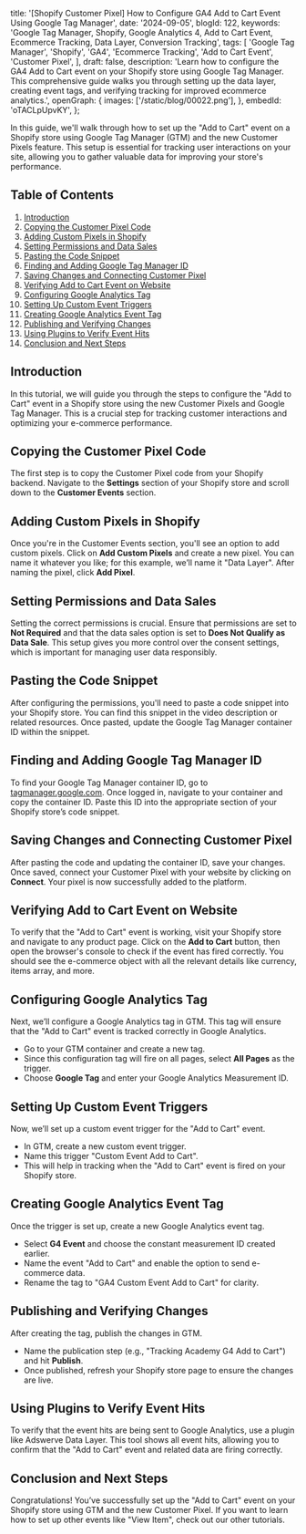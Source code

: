   title: '[Shopify Customer Pixel] How to Configure GA4 Add to Cart Event Using Google Tag Manager',
  date: '2024-09-05',
  blogId: 122,
  keywords:
    'Google Tag Manager, Shopify, Google Analytics 4, Add to Cart Event, Ecommerce Tracking, Data Layer, Conversion Tracking',
  tags: [
    'Google Tag Manager',
    'Shopify',
    'GA4',
    'Ecommerce Tracking',
    'Add to Cart Event',
    'Customer Pixel',
  ],
  draft: false,
  description:
    'Learn how to configure the GA4 Add to Cart event on your Shopify store using Google Tag Manager. This comprehensive guide walks you through setting up the data layer, creating event tags, and verifying tracking for improved ecommerce analytics.',
  openGraph: {
    images: ['/static/blog/00022.png'],
  },
  embedId: 'oTACLpUpvKY',
};

<BlogHeader metadata={metadata} />

In this guide, we'll walk through how to set up the "Add to Cart" event on a Shopify store using Google Tag Manager (GTM) and the new Customer Pixels feature. This setup is essential for tracking user interactions on your site, allowing you to gather valuable data for improving your store's performance.

## Table of Contents

1. [Introduction](#introduction)
2. [Copying the Customer Pixel Code](#copying-the-customer-pixel-code)
3. [Adding Custom Pixels in Shopify](#adding-custom-pixels-in-shopify)
4. [Setting Permissions and Data Sales](#setting-permissions-and-data-sales)
5. [Pasting the Code Snippet](#pasting-the-code-snippet)
6. [Finding and Adding Google Tag Manager ID](#finding-and-adding-google-tag-manager-id)
7. [Saving Changes and Connecting Customer Pixel](#saving-changes-and-connecting-customer-pixel)
8. [Verifying Add to Cart Event on Website](#verifying-add-to-cart-event-on-website)
9. [Configuring Google Analytics Tag](#configuring-google-analytics-tag)
10. [Setting Up Custom Event Triggers](#setting-up-custom-event-triggers)
11. [Creating Google Analytics Event Tag](#creating-google-analytics-event-tag)
12. [Publishing and Verifying Changes](#publishing-and-verifying-changes)
13. [Using Plugins to Verify Event Hits](#using-plugins-to-verify-event-hits)
14. [Conclusion and Next Steps](#conclusion-and-next-steps)

## Introduction

In this tutorial, we will guide you through the steps to configure the "Add to Cart" event in a Shopify store using the new Customer Pixels and Google Tag Manager. This is a crucial step for tracking customer interactions and optimizing your e-commerce performance.

## Copying the Customer Pixel Code

The first step is to copy the Customer Pixel code from your Shopify backend. Navigate to the **Settings** section of your Shopify store and scroll down to the **Customer Events** section.

## Adding Custom Pixels in Shopify

Once you're in the Customer Events section, you'll see an option to add custom pixels. Click on **Add Custom Pixels** and create a new pixel. You can name it whatever you like; for this example, we’ll name it "Data Layer". After naming the pixel, click **Add Pixel**.

## Setting Permissions and Data Sales

Setting the correct permissions is crucial. Ensure that permissions are set to **Not Required** and that the data sales option is set to **Does Not Qualify as Data Sale**. This setup gives you more control over the consent settings, which is important for managing user data responsibly.

## Pasting the Code Snippet

After configuring the permissions, you'll need to paste a code snippet into your Shopify store. You can find this snippet in the video description or related resources. Once pasted, update the Google Tag Manager container ID within the snippet.

<DataLayerCodeBlock fileName="add_to_cart.js" />

## Finding and Adding Google Tag Manager ID

To find your Google Tag Manager container ID, go to [tagmanager.google.com](https://tagmanager.google.com). Once logged in, navigate to your container and copy the container ID. Paste this ID into the appropriate section of your Shopify store’s code snippet.

## Saving Changes and Connecting Customer Pixel

After pasting the code and updating the container ID, save your changes. Once saved, connect your Customer Pixel with your website by clicking on **Connect**. Your pixel is now successfully added to the platform.

## Verifying Add to Cart Event on Website

To verify that the "Add to Cart" event is working, visit your Shopify store and navigate to any product page. Click on the **Add to Cart** button, then open the browser's console to check if the event has fired correctly. You should see the e-commerce object with all the relevant details like currency, items array, and more.

## Configuring Google Analytics Tag

Next, we’ll configure a Google Analytics tag in GTM. This tag will ensure that the "Add to Cart" event is tracked correctly in Google Analytics.

- Go to your GTM container and create a new tag.
- Since this configuration tag will fire on all pages, select **All Pages** as the trigger.
- Choose **Google Tag** and enter your Google Analytics Measurement ID.

## Setting Up Custom Event Triggers

Now, we’ll set up a custom event trigger for the "Add to Cart" event.

- In GTM, create a new custom event trigger.
- Name this trigger "Custom Event Add to Cart".
- This will help in tracking when the "Add to Cart" event is fired on your Shopify store.

## Creating Google Analytics Event Tag

Once the trigger is set up, create a new Google Analytics event tag.

- Select **G4 Event** and choose the constant measurement ID created earlier.
- Name the event "Add to Cart" and enable the option to send e-commerce data.
- Rename the tag to "GA4 Custom Event Add to Cart" for clarity.

## Publishing and Verifying Changes

After creating the tag, publish the changes in GTM.

- Name the publication step (e.g., "Tracking Academy G4 Add to Cart") and hit **Publish**.
- Once published, refresh your Shopify store page to ensure the changes are live.

## Using Plugins to Verify Event Hits

To verify that the event hits are being sent to Google Analytics, use a plugin like Adswerve Data Layer. This tool shows all event hits, allowing you to confirm that the "Add to Cart" event and related data are firing correctly.

## Conclusion and Next Steps

Congratulations! You’ve successfully set up the "Add to Cart" event on your Shopify store using GTM and the new Customer Pixel. If you want to learn how to set up other events like "View Item", check out our other tutorials.
